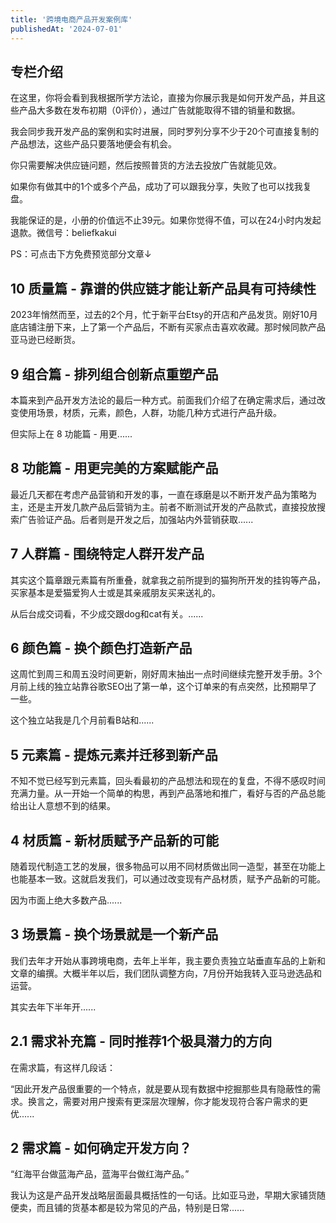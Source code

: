 ```yaml
---
title: '跨境电商产品开发案例库'
publishedAt: '2024-07-01'
---
```


## 专栏介绍

在这里，你将会看到我根据所学方法论，直接为你展示我是如何开发产品，并且这些产品大多数在发布初期（0评价），通过广告就能取得不错的销量和数据。  
  
我会同步我开发产品的案例和实时进展，同时罗列分享不少于20个可直接复制的产品想法，这些产品只要落地便会有机会。  
  
你只需要解决供应链问题，然后按照普货的方法去投放广告就能见效。  
  
如果你有做其中的1个或多个产品，成功了可以跟我分享，失败了也可以找我复盘。  
  
我能保证的是，小册的价值远不止39元。如果你觉得不值，可以在24小时内发起退款。微信号：beliefkakui  
  
PS：可点击下方免费预览部分文章↓

## 10 质量篇 - 靠谱的供应链才能让新产品具有可持续性
2023年悄然而至，过去的2个月，忙于新平台Etsy的开店和产品发货。刚好10月底店铺注册下来，上了第一个产品后，不断有买家点击喜欢收藏。那时候同款产品亚马逊已经断货。

## 9 组合篇 - 排列组合创新点重塑产品
本篇来到产品开发方法论的最后一种方式。前面我们介绍了在确定需求后，通过改变使用场景，材质，元素，颜色，人群，功能几种方式进行产品升级。

但实际上在 8 功能篇 - 用更......

## 8 功能篇 - 用更完美的方案赋能产品
最近几天都在考虑产品营销和开发的事，一直在琢磨是以不断开发产品为策略为主，还是主开发几款产品后营销为主。前者不断测试开发的产品款式，直接投放搜索广告验证产品。后者则是开发之后，加强站内外营销获取......

## 7 人群篇 - 围绕特定人群开发产品
其实这个篇章跟元素篇有所重叠，就拿我之前所提到的猫狗所开发的挂钩等产品，买家基本是爱猫爱狗人士或是其亲戚朋友买来送礼的。

从后台成交词看，不少成交跟dog和cat有关。......

## 6 颜色篇 - 换个颜色打造新产品
这周忙到周三和周五没时间更新，刚好周末抽出一点时间继续完整开发手册。3个月前上线的独立站靠谷歌SEO出了第一单，这个订单来的有点突然，比预期早了一些。

这个独立站我是几个月前看B站和......

## 5 元素篇 - 提炼元素并迁移到新产品
不知不觉已经写到元素篇，回头看最初的产品想法和现在的复盘，不得不感叹时间充满力量。从一开始一个简单的构思，再到产品落地和推广，看好与否的产品总能给出让人意想不到的结果。

## 4 材质篇 - 新材质赋予产品新的可能
随着现代制造工艺的发展，很多物品可以用不同材质做出同一造型，甚至在功能上也能基本一致。这就启发我们，可以通过改变现有产品材质，赋予产品新的可能。

因为市面上绝大多数产品......

## 3 场景篇 - 换个场景就是一个新产品
我们去年才开始从事跨境电商，去年上半年，我主要负责独立站垂直车品的上新和文章的编撰。大概半年以后，我们团队调整方向，7月份开始我转入亚马逊选品和运营。

其实去年下半年开......

## 2.1 需求补充篇 - 同时推荐1个极具潜力的方向
在需求篇，有这样几段话：

“因此开发产品很重要的一个特点，就是要从现有数据中挖掘那些具有隐蔽性的需求。换言之，需要对用户搜索有更深层次理解，你才能发现符合客户需求的更优......

## 2 需求篇 - 如何确定开发方向？
“红海平台做蓝海产品，蓝海平台做红海产品。”

我认为这是产品开发战略层面最具概括性的一句话。比如亚马逊，早期大家铺货随便卖，而且铺的货基本都是较为常见的产品，特别是日常......

